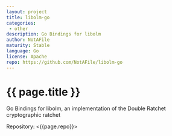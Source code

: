 ```yaml
---
layout: project
title: libolm-go
categories: 
 - other
description: Go Bindings for libolm
author: NotAFile
maturity: Stable
language: Go
license: Apache
repo: https://github.com/NotAFile/libolm-go
---
```


# {{ page.title }}
Go Bindings for libolm, an implementation of the Double Ratchet cryptographic ratchet

Repository: <{{page.repo}}>
